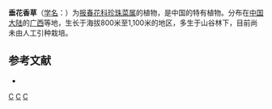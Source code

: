 {{Speciesbox 
| genus = Lysimachia
| species = nutantiflora
| authority = Chen et [[胡启明|C. M. Hu]]
}}
'''垂花香草'''（[[学名|学名]]：{{lang|la|''Lysimachia nutantiflora''}}）为[[报春花科|报春花科]][[珍珠菜属|珍珠菜属]]的植物，是中国的特有植物。分布在[[中国大陆|中国大陆]]的[[广西|广西]]等地，生长于海拔800米至1,100米的地区，多生于山谷林下，目前尚未由人工引种栽培。

== 参考文献 ==
<div class="references-small">
* {{cite web| url =http://www.bioinfo.cn/db05/KmzwSpecies.php?action=view&id=17604| title =垂花香草| work =《中国高等植物数据库全库》| publisher =中国科学院微生物研究所| author =昆明植物研究所| accessdate =2009-02-25| deadurl =yes| archiveurl =https://web.archive.org/web/20160305092338/http://www.bioinfo.cn/db05/KmzwSpecies.php?action=view&id=17604| archivedate =2016-03-05}}
</div>
{{Taxonbar|from=Q10929030}}

[[Category:珍珠菜属|C]]
[[Category:中國特有植物|C]]
[[Category:广西植物|C]]